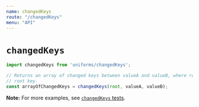 ```yaml
---
name: changedKeys
route: "/changedKeys"
menu: "API"
---
```

# `changedKeys`

```js
import changedKeys from 'uniforms/changedKeys';

// Returns an array of changed keys between valueA and valueB, where root is the
// root key.
const arrayOfChangedKeys = changedKeys(root, valueA, valueB);
```

**Note:** For more examples, see [`changedKeys` tests](https://github.com/vazco/uniforms/blob/master/packages/uniforms/test/helpers/changedKeys.js).
